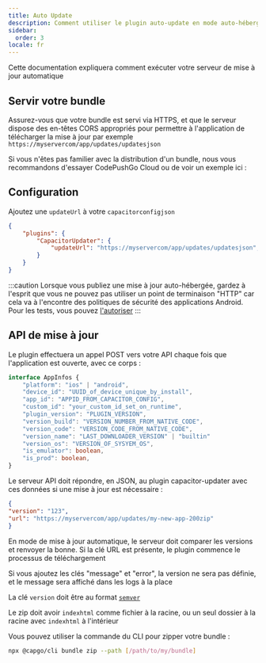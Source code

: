 ```yaml
---
title: Auto Update
description: Comment utiliser le plugin auto-update en mode auto-hébergé
sidebar:
  order: 3
locale: fr
---
```



Cette documentation expliquera comment exécuter votre serveur de mise à jour automatique

## Servir votre bundle
Assurez-vous que votre bundle est servi via HTTPS, et que le serveur dispose des en-têtes CORS appropriés pour permettre à l'application de télécharger la mise à jour
par exemple ```https://myservercom/app/updates/updatesjson```

Si vous n'êtes pas familier avec la distribution d'un bundle, nous vous recommandons d'essayer CodePushGo Cloud ou de voir un exemple ici :
<LinkCard
	title="Distribution d'un Bundle"
	href="/docs/self-hosted/auto-update/update-endpoint"
/>

## Configuration
Ajoutez une ``updateUrl`` à votre ``capacitorconfigjson``

```json
{
	"plugins": {
		"CapacitorUpdater": {
			"updateUrl": "https://myservercom/app/updates/updatesjson",
		}
	}
}
```
:::caution
Lorsque vous publiez une mise à jour auto-hébergée, gardez à l'esprit que vous ne pouvez pas utiliser un point de terminaison "HTTP" car cela va à l'encontre des politiques de sécurité des applications Android. Pour les tests, vous pouvez [l'autoriser](https://stackoverflow.com/questions/45940861/android-8-cleartext-http-traffic-not-permitted)
:::

## API de mise à jour

Le plugin effectuera un appel POST vers votre API chaque fois que l'application est ouverte, avec ce corps :

```typescript
interface AppInfos {
    "platform": "ios" | "android",
    "device_id": "UUID_of_device_unique_by_install",
    "app_id": "APPID_FROM_CAPACITOR_CONFIG",
    "custom_id": "your_custom_id_set_on_runtime",
    "plugin_version": "PLUGIN_VERSION",
    "version_build": "VERSION_NUMBER_FROM_NATIVE_CODE",
    "version_code": "VERSION_CODE_FROM_NATIVE_CODE",
    "version_name": "LAST_DOWNLOADER_VERSION" | "builtin"
    "version_os": "VERSION_OF_SYSYEM_OS",
    "is_emulator": boolean,
    "is_prod": boolean,
}
```

Le serveur API doit répondre, en JSON, au plugin capacitor-updater avec ces données si une mise à jour est nécessaire :

```json
{
"version": "123",
"url": "https://myservercom/app/updates/my-new-app-200zip"
}
```

En mode de mise à jour automatique, le serveur doit comparer les versions et renvoyer la bonne. Si la clé URL est présente, le plugin commence le processus de téléchargement

Si vous ajoutez les clés "message" et "error", la version ne sera pas définie, et le message sera affiché dans les logs à la place

La clé `version` doit être au format [`semver`](https://semverorg/)

Le zip doit avoir `indexhtml` comme fichier à la racine, ou un seul dossier à la racine avec `indexhtml` à l'intérieur

Vous pouvez utiliser la commande du CLI pour zipper votre bundle :

```bash title="Créer un bundle avec vos fichiers à servir depuis votre serveur"
npx @capgo/cli bundle zip --path [/path/to/my/bundle]
```
